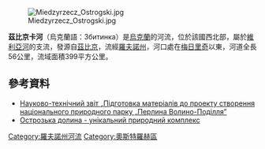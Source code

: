 [[Image:Miedzyrzecz_Ostrogski.jpg|right]]

'''茲比京卡河'''（烏克蘭語：Збитинка）是[[烏克蘭|烏克蘭]]的河流，位於該國西北部，屬於[[維利亞河|維利亞河]]的支流，發源自[[茲比京|茲比京]]，流經[[羅夫諾州|羅夫諾州]]，河口處在[[梅日里奇_(羅夫諾州)|梅日里奇]]以東，河道全長56公里，流域面積399平方公里。

==參考資料==
* [https://web.archive.org/web/20150924092945/http://www.rv.gov.ua/sitenew/data/upload/photo/project.doc Науково-технічний звіт „Підготовка матеріалів до проекту створення національного природного парку „Перлина Волино-Поділля”]
* [http://www.utr.tv/news/?id=4867  Острозька долина - унікальний природний комплекс]{{Dead link|date=2019年5月 |bot=InternetArchiveBot |fix-attempted=yes }}

{{DEFAULTSORT:Збитинка}}
[[Category:羅夫諾州河流|Category:羅夫諾州河流]]
[[Category:奧斯特羅赫區|Category:奧斯特羅赫區]]


{{Ukraine-river-stub}}